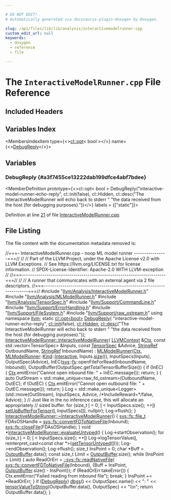 ```yaml
---

# DO NOT EDIT!
# Automatically generated via docusaurus-plugin-doxygen by Doxygen.

slug: /api/files/lib/lib/analysis/interactivemodelrunner-cpp
custom_edit_url: null
keywords:
  - doxygen
  - reference
  - file

---
```





# The `InteractiveModelRunner.cpp` File Reference

<DoxygenPage pluginConfig={pluginConfig}>



## Included Headers

<IncludesList>
<IncludesListItem
  filePath="llvm/Analysis/InteractiveModelRunner.h"
  permalink="/docs/api/files/include/include/llvm/include/llvm/analysis/interactivemodelrunner-h"
  isLocal="true" />
<IncludesListItem
  filePath="llvm/Analysis/MLModelRunner.h"
  permalink="/docs/api/files/include/include/llvm/include/llvm/analysis/mlmodelrunner-h"
  isLocal="true" />
<IncludesListItem
  filePath="llvm/Analysis/TensorSpec.h"
  permalink="/docs/api/files/include/include/llvm/include/llvm/analysis/tensorspec-h"
  isLocal="true" />
<IncludesListItem
  filePath="llvm/Support/CommandLine.h"
  permalink="/docs/api/files/include/include/llvm/include/llvm/support/commandline-h"
  isLocal="true" />
<IncludesListItem
  filePath="llvm/Support/ErrorHandling.h"
  permalink="/docs/api/files/include/include/llvm/include/llvm/support/errorhandling-h"
  isLocal="true" />
<IncludesListItem
  filePath="llvm/Support/FileSystem.h"
  permalink="/docs/api/files/include/include/llvm/include/llvm/support/filesystem-h"
  isLocal="true" />
<IncludesListItem
  filePath="llvm/Support/raw_ostream.h"
  permalink="/docs/api/files/include/include/llvm/include/llvm/support/raw-ostream-h"
  isLocal="true" />
</IncludesList>

## Variables Index

<MembersIndex>

<MembersIndexItem
  type={<><a href="/docs/api/classes/llvm/cl/opt">cl::opt</a>&lt; bool &gt;</>}
  name={<><a href="#a3f7455ce13222dab199dfce4abf7bdee">DebugReply</a></>}>
</MembersIndexItem>

</MembersIndex>


<SectionDefinition>

## Variables

### DebugReply {#a3f7455ce13222dab199dfce4abf7bdee}

<MemberDefinition
  prototype={<>cl::opt&lt; bool &gt; DebugReply(&quot;interactive-model-runner-echo-reply&quot;, cl::init(false), cl::Hidden, cl::desc(&quot;The InteractiveModelRunner will echo back to stderr &quot; &quot;the data received from the host (for debugging purposes).&quot;))</>}
  labels = {["static"]}>

Definition at line <a href="#l00021">21</a> of file <a href="/docs/api/files/lib/lib/analysis/interactivemodelrunner-cpp">InteractiveModelRunner.cpp</a>.
</MemberDefinition>

</SectionDefinition>

## File Listing

The file content with the documentation metadata removed is:

<ProgramListing>

<Link id="l00001" /><CodeLine lineNumber="1"><span class="doxyHighlightComment">//===- InteractiveModelRunner.cpp - noop ML model runner   ----------------===//</span></CodeLine>
<Link id="l00002" /><CodeLine lineNumber="2"><span class="doxyHighlightComment">//</span></CodeLine>
<Link id="l00003" /><CodeLine lineNumber="3"><span class="doxyHighlightComment">// Part of the LLVM Project, under the Apache License v2.0 with LLVM Exceptions.</span></CodeLine>
<Link id="l00004" /><CodeLine lineNumber="4"><span class="doxyHighlightComment">// See https://llvm.org/LICENSE.txt for license information.</span></CodeLine>
<Link id="l00005" /><CodeLine lineNumber="5"><span class="doxyHighlightComment">// SPDX-License-Identifier: Apache-2.0 WITH LLVM-exception</span></CodeLine>
<Link id="l00006" /><CodeLine lineNumber="6"><span class="doxyHighlightComment">//</span></CodeLine>
<Link id="l00007" /><CodeLine lineNumber="7"><span class="doxyHighlightComment">//===----------------------------------------------------------------------===//</span></CodeLine>
<Link id="l00008" /><CodeLine lineNumber="8"><span class="doxyHighlightComment">//</span></CodeLine>
<Link id="l00009" /><CodeLine lineNumber="9"><span class="doxyHighlightComment">// A runner that communicates with an external agent via 2 file descriptors.</span></CodeLine>
<Link id="l00010" /><CodeLine lineNumber="10"><span class="doxyHighlightComment">//===----------------------------------------------------------------------===//</span></CodeLine>
<Link id="l00011" /><CodeLine lineNumber="11"><span class="doxyHighlightPreprocessor">#include &quot;<a href="/docs/api/files/include/include/llvm/include/llvm/analysis/interactivemodelrunner-h">llvm/Analysis/InteractiveModelRunner.h</a>&quot;</span></CodeLine>
<Link id="l00012" /><CodeLine lineNumber="12"><span class="doxyHighlightPreprocessor">#include &quot;<a href="/docs/api/files/include/include/llvm/include/llvm/analysis/mlmodelrunner-h">llvm/Analysis/MLModelRunner.h</a>&quot;</span></CodeLine>
<Link id="l00013" /><CodeLine lineNumber="13"><span class="doxyHighlightPreprocessor">#include &quot;<a href="/docs/api/files/include/include/llvm/include/llvm/analysis/tensorspec-h">llvm/Analysis/TensorSpec.h</a>&quot;</span></CodeLine>
<Link id="l00014" /><CodeLine lineNumber="14"><span class="doxyHighlightPreprocessor">#include &quot;<a href="/docs/api/files/include/include/llvm/include/llvm/support/commandline-h">llvm/Support/CommandLine.h</a>&quot;</span></CodeLine>
<Link id="l00015" /><CodeLine lineNumber="15"><span class="doxyHighlightPreprocessor">#include &quot;<a href="/docs/api/files/include/include/llvm/include/llvm/support/errorhandling-h">llvm/Support/ErrorHandling.h</a>&quot;</span></CodeLine>
<Link id="l00016" /><CodeLine lineNumber="16"><span class="doxyHighlightPreprocessor">#include &quot;<a href="/docs/api/files/include/include/llvm/include/llvm/support/filesystem-h">llvm/Support/FileSystem.h</a>&quot;</span></CodeLine>
<Link id="l00017" /><CodeLine lineNumber="17"><span class="doxyHighlightPreprocessor">#include &quot;<a href="/docs/api/files/include/include/llvm/include/llvm/support/raw-ostream-h">llvm/Support/raw&#95;ostream.h</a>&quot;</span></CodeLine>
<Link id="l00018" /><CodeLine lineNumber="18"></CodeLine>
<Link id="l00019" /><CodeLine lineNumber="19"><span class="doxyHighlightKeyword">using namespace </span><span class="doxyHighlight"><a href="/docs/api/namespaces/llvm">llvm</a>;</span></CodeLine>
<Link id="l00020" /><CodeLine lineNumber="20"></CodeLine>
<Link id="l00021" /><CodeLine lineNumber="21" lineLink="#a3f7455ce13222dab199dfce4abf7bdee"><span class="doxyHighlightKeyword">static</span><span class="doxyHighlight"> <a href="/docs/api/classes/llvm/cl/opt">cl::opt&lt;bool&gt;</a> <a href="#a3f7455ce13222dab199dfce4abf7bdee">DebugReply</a>(</span></CodeLine>
<Link id="l00022" /><CodeLine lineNumber="22"><span class="doxyHighlight">    </span><span class="doxyHighlightStringLiteral">&quot;interactive-model-runner-echo-reply&quot;</span><span class="doxyHighlight">, <a href="/docs/api/namespaces/llvm/cl/#ac12e6a8f3a1b511f0dee2ed6de0ae806">cl::init</a>(</span><span class="doxyHighlightKeyword">false</span><span class="doxyHighlight">), <a href="/docs/api/namespaces/llvm/cl/#a68075925a54790e71ca790e1d4f21a40a263ac008d8d31f13ce460395fc4cf7e6">cl::Hidden</a>,</span></CodeLine>
<Link id="l00023" /><CodeLine lineNumber="23"><span class="doxyHighlight">    <a href="/docs/api/structs/llvm/cl/desc">cl::desc</a>(</span><span class="doxyHighlightStringLiteral">&quot;The InteractiveModelRunner will echo back to stderr &quot;</span></CodeLine>
<Link id="l00024" /><CodeLine lineNumber="24"><span class="doxyHighlight">             </span><span class="doxyHighlightStringLiteral">&quot;the data received from the host (for debugging purposes).&quot;</span><span class="doxyHighlight">));</span></CodeLine>
<Link id="l00025" /><CodeLine lineNumber="25"></CodeLine>
<Link id="l00026" /><CodeLine lineNumber="26" lineLink="/docs/api/classes/llvm/interactivemodelrunner/#a82ed5b95e51fbe7344411033a06329be"><span class="doxyHighlight"><a href="/docs/api/classes/llvm/interactivemodelrunner/#a82ed5b95e51fbe7344411033a06329be">InteractiveModelRunner::InteractiveModelRunner</a>(</span></CodeLine>
<Link id="l00027" /><CodeLine lineNumber="27"><span class="doxyHighlight">    <a href="/docs/api/classes/llvm/llvmcontext">LLVMContext</a> &amp;<a href="/docs/api/classes/llvm/mlmodelrunner/#afa197695caf1d92f3efeddd1156d9cde">Ctx</a>, </span><span class="doxyHighlightKeyword">const</span><span class="doxyHighlight"> std::vector&lt;TensorSpec&gt; &amp;Inputs,</span></CodeLine>
<Link id="l00028" /><CodeLine lineNumber="28"><span class="doxyHighlight">    </span><span class="doxyHighlightKeyword">const</span><span class="doxyHighlight"> <a href="/docs/api/classes/llvm/tensorspec">TensorSpec</a> &amp;Advice, <a href="/docs/api/classes/llvm/stringref">StringRef</a> OutboundName, <a href="/docs/api/classes/llvm/stringref">StringRef</a> InboundName)</span></CodeLine>
<Link id="l00029" /><CodeLine lineNumber="29"><span class="doxyHighlight">    : <a href="/docs/api/classes/llvm/mlmodelrunner/#ad3a2236255bf0a1c90006508a28a21fd">MLModelRunner</a>(<a href="/docs/api/classes/llvm/mlmodelrunner/#afa197695caf1d92f3efeddd1156d9cde">Ctx</a>, <a href="/docs/api/classes/llvm/mlmodelrunner/#ad3a2236255bf0a1c90006508a28a21fd">MLModelRunner</a>::<a href="/docs/api/classes/llvm/mlmodelrunner/#a81819d92a6045c9191f144ca86044b35">Kind</a>::<a href="/docs/api/classes/llvm/mlmodelrunner/#a81819d92a6045c9191f144ca86044b35a24b9b8c0634a40138e76b2fb86894698">Interactive</a>, Inputs.<a href="/docs/api/namespaces/llvm/#a10f3d955592ae2bc745f57e5b48ae115">size</a>()),</span></CodeLine>
<Link id="l00030" /><CodeLine lineNumber="30"><span class="doxyHighlight">      InputSpecs(Inputs), OutputSpec(Advice),</span></CodeLine>
<Link id="l00031" /><CodeLine lineNumber="31"><span class="doxyHighlight">      InEC(<a href="/docs/api/namespaces/llvm/sys">sys</a>::<a href="/docs/api/namespaces/llvm/sys/fs">fs</a>::openFileForRead(InboundName, Inbound)),</span></CodeLine>
<Link id="l00032" /><CodeLine lineNumber="32"><span class="doxyHighlight">      OutputBuffer(OutputSpec.getTotalTensorBufferSize()) &#123;</span></CodeLine>
<Link id="l00033" /><CodeLine lineNumber="33"><span class="doxyHighlight">  </span><span class="doxyHighlightKeywordFlow">if</span><span class="doxyHighlight"> (InEC) &#123;</span></CodeLine>
<Link id="l00034" /><CodeLine lineNumber="34"><span class="doxyHighlight">    <a href="/docs/api/classes/llvm/mlmodelrunner/#afa197695caf1d92f3efeddd1156d9cde">Ctx</a>.emitError(</span><span class="doxyHighlightStringLiteral">&quot;Cannot open inbound file: &quot;</span><span class="doxyHighlight"> + InEC.message());</span></CodeLine>
<Link id="l00035" /><CodeLine lineNumber="35"><span class="doxyHighlight">    </span><span class="doxyHighlightKeywordFlow">return</span><span class="doxyHighlight">;</span></CodeLine>
<Link id="l00036" /><CodeLine lineNumber="36"><span class="doxyHighlight">  &#125;</span></CodeLine>
<Link id="l00037" /><CodeLine lineNumber="37"><span class="doxyHighlight">  &#123;</span></CodeLine>
<Link id="l00038" /><CodeLine lineNumber="38"><span class="doxyHighlight">    </span><span class="doxyHighlightKeyword">auto</span><span class="doxyHighlight"> OutStream = std::make&#95;unique&lt;raw&#95;fd&#95;ostream&gt;(OutboundName, OutEC);</span></CodeLine>
<Link id="l00039" /><CodeLine lineNumber="39"><span class="doxyHighlight">    </span><span class="doxyHighlightKeywordFlow">if</span><span class="doxyHighlight"> (OutEC) &#123;</span></CodeLine>
<Link id="l00040" /><CodeLine lineNumber="40"><span class="doxyHighlight">      <a href="/docs/api/classes/llvm/mlmodelrunner/#afa197695caf1d92f3efeddd1156d9cde">Ctx</a>.emitError(</span><span class="doxyHighlightStringLiteral">&quot;Cannot open outbound file: &quot;</span><span class="doxyHighlight"> + OutEC.message());</span></CodeLine>
<Link id="l00041" /><CodeLine lineNumber="41"><span class="doxyHighlight">      </span><span class="doxyHighlightKeywordFlow">return</span><span class="doxyHighlight">;</span></CodeLine>
<Link id="l00042" /><CodeLine lineNumber="42"><span class="doxyHighlight">    &#125;</span></CodeLine>
<Link id="l00043" /><CodeLine lineNumber="43"><span class="doxyHighlight">    Log = std::make&#95;unique&lt;Logger&gt;(std::move(OutStream), InputSpecs, Advice,</span></CodeLine>
<Link id="l00044" /><CodeLine lineNumber="44"><span class="doxyHighlight">                                   </span><span class="doxyHighlightComment">/&#42;IncludeReward=&#42;/</span><span class="doxyHighlightKeyword">false</span><span class="doxyHighlight">, Advice);</span></CodeLine>
<Link id="l00045" /><CodeLine lineNumber="45"><span class="doxyHighlight">  &#125;</span></CodeLine>
<Link id="l00046" /><CodeLine lineNumber="46"><span class="doxyHighlight">  </span><span class="doxyHighlightComment">// Just like in the no inference case, this will allocate an appropriately</span></CodeLine>
<Link id="l00047" /><CodeLine lineNumber="47"><span class="doxyHighlight">  </span><span class="doxyHighlightComment">// sized buffer.</span></CodeLine>
<Link id="l00048" /><CodeLine lineNumber="48"><span class="doxyHighlight">  </span><span class="doxyHighlightKeywordFlow">for</span><span class="doxyHighlight"> (</span><span class="doxyHighlightKeywordType">size&#95;t</span><span class="doxyHighlight"> <a href="/docs/api/files/lib/lib/support/md5-cpp/#ac0eafdc9ee161b71e7af98af736952fd">I</a> = 0; <a href="/docs/api/files/lib/lib/support/md5-cpp/#ac0eafdc9ee161b71e7af98af736952fd">I</a> &lt; InputSpecs.size(); ++<a href="/docs/api/files/lib/lib/support/md5-cpp/#ac0eafdc9ee161b71e7af98af736952fd">I</a>)</span></CodeLine>
<Link id="l00049" /><CodeLine lineNumber="49"><span class="doxyHighlight">    <a href="/docs/api/classes/llvm/mlmodelrunner/#a8b505a9ebc9388db882b94a334daa84c">setUpBufferForTensor</a>(<a href="/docs/api/files/lib/lib/support/md5-cpp/#ac0eafdc9ee161b71e7af98af736952fd">I</a>, InputSpecs&#91;<a href="/docs/api/files/lib/lib/support/md5-cpp/#ac0eafdc9ee161b71e7af98af736952fd">I</a>&#93;, </span><span class="doxyHighlightKeyword">nullptr</span><span class="doxyHighlight">);</span></CodeLine>
<Link id="l00050" /><CodeLine lineNumber="50"><span class="doxyHighlight">  Log-&gt;flush();</span></CodeLine>
<Link id="l00051" /><CodeLine lineNumber="51"><span class="doxyHighlight">&#125;</span></CodeLine>
<Link id="l00052" /><CodeLine lineNumber="52"></CodeLine>
<Link id="l00053" /><CodeLine lineNumber="53" lineLink="/docs/api/classes/llvm/interactivemodelrunner/#a9191164e6c15ad4eabdd4d3d049a62c2"><span class="doxyHighlight"><a href="/docs/api/classes/llvm/interactivemodelrunner/#a9191164e6c15ad4eabdd4d3d049a62c2">InteractiveModelRunner::~InteractiveModelRunner</a>() &#123;</span></CodeLine>
<Link id="l00054" /><CodeLine lineNumber="54"><span class="doxyHighlight">  <a href="/docs/api/namespaces/llvm/sys/fs/#a8ec705e6a361f51bca14123110ecb75d">sys::fs::file&#95;t</a> FDAsOSHandle = <a href="/docs/api/namespaces/llvm/sys/fs/#ac90e775833cd4fd0da26c96bfa8f2f06">sys::fs::convertFDToNativeFile</a>(Inbound);</span></CodeLine>
<Link id="l00055" /><CodeLine lineNumber="55"><span class="doxyHighlight">  <a href="/docs/api/namespaces/llvm/sys/fs/#a43548658b3d92c080577422f81f38038">sys::fs::closeFile</a>(FDAsOSHandle);</span></CodeLine>
<Link id="l00056" /><CodeLine lineNumber="56"><span class="doxyHighlight">&#125;</span></CodeLine>
<Link id="l00057" /><CodeLine lineNumber="57"></CodeLine>
<Link id="l00058" /><CodeLine lineNumber="58"><span class="doxyHighlightKeywordType">void</span><span class="doxyHighlight"> &#42;<a href="/docs/api/classes/llvm/mlmodelrunner/#a12fdf8eebd4dd4f50917866a9d58dac3">InteractiveModelRunner::evaluateUntyped</a>() &#123;</span></CodeLine>
<Link id="l00059" /><CodeLine lineNumber="59"><span class="doxyHighlight">  Log-&gt;startObservation();</span></CodeLine>
<Link id="l00060" /><CodeLine lineNumber="60"><span class="doxyHighlight">  </span><span class="doxyHighlightKeywordFlow">for</span><span class="doxyHighlight"> (</span><span class="doxyHighlightKeywordType">size&#95;t</span><span class="doxyHighlight"> <a href="/docs/api/files/lib/lib/support/md5-cpp/#ac0eafdc9ee161b71e7af98af736952fd">I</a> = 0; <a href="/docs/api/files/lib/lib/support/md5-cpp/#ac0eafdc9ee161b71e7af98af736952fd">I</a> &lt; InputSpecs.size(); ++<a href="/docs/api/files/lib/lib/support/md5-cpp/#ac0eafdc9ee161b71e7af98af736952fd">I</a>)</span></CodeLine>
<Link id="l00061" /><CodeLine lineNumber="61"><span class="doxyHighlight">    Log-&gt;logTensorValue(<a href="/docs/api/files/lib/lib/support/md5-cpp/#ac0eafdc9ee161b71e7af98af736952fd">I</a>, </span><span class="doxyHighlightKeyword">reinterpret&#95;cast&lt;</span><span class="doxyHighlightKeyword">const </span><span class="doxyHighlightKeywordType">char</span><span class="doxyHighlight"> &#42;</span><span class="doxyHighlightKeyword">&gt;</span><span class="doxyHighlight">(<a href="/docs/api/classes/llvm/mlmodelrunner/#a3b741f081f53bbee6cb69b136eaa52c3">getTensorUntyped</a>(<a href="/docs/api/files/lib/lib/support/md5-cpp/#ac0eafdc9ee161b71e7af98af736952fd">I</a>)));</span></CodeLine>
<Link id="l00062" /><CodeLine lineNumber="62"><span class="doxyHighlight">  Log-&gt;endObservation();</span></CodeLine>
<Link id="l00063" /><CodeLine lineNumber="63"><span class="doxyHighlight">  Log-&gt;flush();</span></CodeLine>
<Link id="l00064" /><CodeLine lineNumber="64"></CodeLine>
<Link id="l00065" /><CodeLine lineNumber="65"><span class="doxyHighlight">  </span><span class="doxyHighlightKeywordType">size&#95;t</span><span class="doxyHighlight"> InsPoint = 0;</span></CodeLine>
<Link id="l00066" /><CodeLine lineNumber="66"><span class="doxyHighlight">  </span><span class="doxyHighlightKeywordType">char</span><span class="doxyHighlight"> &#42;Buff = <a href="/docs/api/classes/outputbuffer">OutputBuffer</a>.data();</span></CodeLine>
<Link id="l00067" /><CodeLine lineNumber="67"><span class="doxyHighlight">  </span><span class="doxyHighlightKeyword">const</span><span class="doxyHighlight"> </span><span class="doxyHighlightKeywordType">size&#95;t</span><span class="doxyHighlight"> Limit = <a href="/docs/api/classes/outputbuffer">OutputBuffer</a>.size();</span></CodeLine>
<Link id="l00068" /><CodeLine lineNumber="68"><span class="doxyHighlight">  </span><span class="doxyHighlightKeywordFlow">while</span><span class="doxyHighlight"> (InsPoint &lt; Limit) &#123;</span></CodeLine>
<Link id="l00069" /><CodeLine lineNumber="69"><span class="doxyHighlight">    </span><span class="doxyHighlightKeyword">auto</span><span class="doxyHighlight"> ReadOrErr = <a href="/docs/api/namespaces/llvm/sys/fs/#a32bbe4415129895140f4c407345eb9d1">::sys::fs::readNativeFile</a>(</span></CodeLine>
<Link id="l00070" /><CodeLine lineNumber="70"><span class="doxyHighlight">        <a href="/docs/api/namespaces/llvm/sys/fs/#ac90e775833cd4fd0da26c96bfa8f2f06">sys::fs::convertFDToNativeFile</a>(Inbound),</span></CodeLine>
<Link id="l00071" /><CodeLine lineNumber="71"><span class="doxyHighlight">        &#123;Buff + InsPoint, <a href="/docs/api/classes/outputbuffer">OutputBuffer</a>.size() - InsPoint&#125;);</span></CodeLine>
<Link id="l00072" /><CodeLine lineNumber="72"><span class="doxyHighlight">    </span><span class="doxyHighlightKeywordFlow">if</span><span class="doxyHighlight"> (ReadOrErr.takeError()) &#123;</span></CodeLine>
<Link id="l00073" /><CodeLine lineNumber="73"><span class="doxyHighlight">      Ctx.emitError(</span><span class="doxyHighlightStringLiteral">&quot;Failed reading from inbound file&quot;</span><span class="doxyHighlight">);</span></CodeLine>
<Link id="l00074" /><CodeLine lineNumber="74"><span class="doxyHighlight">      </span><span class="doxyHighlightKeywordFlow">break</span><span class="doxyHighlight">;</span></CodeLine>
<Link id="l00075" /><CodeLine lineNumber="75"><span class="doxyHighlight">    &#125;</span></CodeLine>
<Link id="l00076" /><CodeLine lineNumber="76"><span class="doxyHighlight">    InsPoint += &#42;ReadOrErr;</span></CodeLine>
<Link id="l00077" /><CodeLine lineNumber="77"><span class="doxyHighlight">  &#125;</span></CodeLine>
<Link id="l00078" /><CodeLine lineNumber="78"><span class="doxyHighlight">  </span><span class="doxyHighlightKeywordFlow">if</span><span class="doxyHighlight"> (<a href="#a3f7455ce13222dab199dfce4abf7bdee">DebugReply</a>)</span></CodeLine>
<Link id="l00079" /><CodeLine lineNumber="79"><span class="doxyHighlight">    <a href="/docs/api/namespaces/llvm/#a7c46c742c31be54870e2038048e6b391">dbgs</a>() &lt;&lt; OutputSpec.name() &lt;&lt; </span><span class="doxyHighlightStringLiteral">&quot;: &quot;</span></CodeLine>
<Link id="l00080" /><CodeLine lineNumber="80"><span class="doxyHighlight">           &lt;&lt; <a href="/docs/api/namespaces/llvm/#af2b57e0937bcdc1b3e0ba67d06dca2b4">tensorValueToString</a>(OutputBuffer.data(), OutputSpec) &lt;&lt; </span><span class="doxyHighlightStringLiteral">&quot;\\n&quot;</span><span class="doxyHighlight">;</span></CodeLine>
<Link id="l00081" /><CodeLine lineNumber="81"><span class="doxyHighlight">  </span><span class="doxyHighlightKeywordFlow">return</span><span class="doxyHighlight"> OutputBuffer.data();</span></CodeLine>
<Link id="l00082" /><CodeLine lineNumber="82"><span class="doxyHighlight">&#125;</span></CodeLine>

</ProgramListing>


</DoxygenPage>
